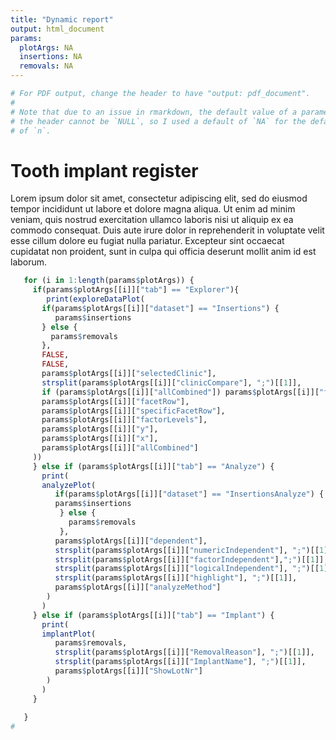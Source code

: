 ```yaml
---
title: "Dynamic report"
output: html_document
params:
  plotArgs: NA
  insertions: NA
  removals: NA
---
```


```r
# For PDF output, change the header to have "output: pdf_document".
#
# Note that due to an issue in rmarkdown, the default value of a parameter in
# the header cannot be `NULL`, so I used a default of `NA` for the default value
# of `n`.
```


# Tooth implant register

Lorem ipsum dolor sit amet, consectetur adipiscing elit, sed do eiusmod tempor incididunt ut labore et dolore magna aliqua. Ut enim ad minim veniam, quis nostrud exercitation ullamco laboris nisi ut aliquip ex ea commodo consequat. Duis aute irure dolor in reprehenderit in voluptate velit esse cillum dolore eu fugiat nulla pariatur. Excepteur sint occaecat cupidatat non proident, sunt in culpa qui officia deserunt mollit anim id est laborum.


```r
   for (i in 1:length(params$plotArgs)) {
     if(params$plotArgs[[i]]["tab"] == "Explorer"){
        print(exploreDataPlot(
       if(params$plotArgs[[i]]["dataset"] == "Insertions") {
          params$insertions
       } else {
         params$removals
       },
       FALSE,
       FALSE,
       params$plotArgs[[i]]["selectedClinic"],
       strsplit(params$plotArgs[[i]]["clinicCompare"], ";")[[1]],
       if (params$plotArgs[[i]]["allCombined"]) params$plotArgs[[i]]["fillColor"] else "Clinic",
       params$plotArgs[[i]]["facetRow"],
       params$plotArgs[[i]]["specificFacetRow"],
       params$plotArgs[[i]]["factorLevels"],
       params$plotArgs[[i]]["y"],
       params$plotArgs[[i]]["x"],
       params$plotArgs[[i]]["allCombined"]
     ))
     } else if (params$plotArgs[[i]]["tab"] == "Analyze") {
       print(
       analyzePlot(
          if(params$plotArgs[[i]]["dataset"] == "InsertionsAnalyze") {
          params$insertions
           } else {
             params$removals
           },
          params$plotArgs[[i]]["dependent"],
          strsplit(params$plotArgs[[i]]["numericIndependent"], ";")[[1]],
          strsplit(params$plotArgs[[i]]["factorIndependent"],";")[[1]],
          strsplit(params$plotArgs[[i]]["logicalIndependent"], ";")[[1]],
          strsplit(params$plotArgs[[i]]["highlight"], ";")[[1]],
          params$plotArgs[[i]]["analyzeMethod"]
        )
       )
     } else if (params$plotArgs[[i]]["tab"] == "Implant") {
       print(
       implantPlot(
          params$removals,
          strsplit(params$plotArgs[[i]]["RemovalReason"], ";")[[1]],
          strsplit(params$plotArgs[[i]]["ImplantName"], ";")[[1]],
          params$plotArgs[[i]]["ShowLotNr"]
        )
       )
     }
    
   }
#
 ```
